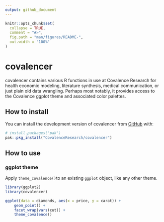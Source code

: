 ```yaml
---
output: github_document
---
```


<!-- README.md is generated from README.Rmd. Please edit that file -->

```r
knitr::opts_chunk$set(
  collapse = TRUE,
  comment = "#>",
  fig.path = "man/figures/README-",
  out.width = "100%"
)
```

# covalencer

<!-- badges: start -->
<!-- badges: end -->

covalencer contains various R functions in use at Covalence Research for health economic modeling, literature synthesis, medical communication, or just plain old data wrangling. Perhaps most notably, it provides access to the Covalence ggplot theme and associated color palettes.

## How to install

You can install the development version of covalencer from [GitHub](https://github.com/) with:

``` r
# install.packages("pak")
pak::pkg_install("CovalenceResearch/covalencer")
```

## How to use

### ggplot theme

Apply `theme_covalence()`to an existing `ggplot` object, like any other theme.

```r
library(ggplot2)
library(covalencer)

ggplot(data = diamonds, aes(x = price, y = carat)) +
    geom_point() +
    facet_wrap(vars(cut)) +
    theme_covalence()
```
